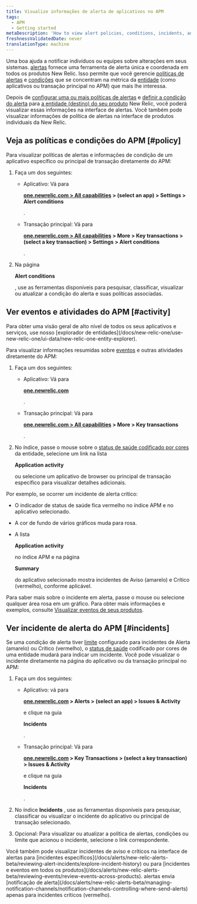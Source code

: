 ```yaml
---
title: Visualize informações de alerta de aplicativos no APM
tags:
  - APM
  - Getting started
metaDescription: 'How to view alert policies, conditions, incidents, and other activity and events directly from APM.'
freshnessValidatedDate: never
translationType: machine
---
```


Uma boa <InlinePopover type="alerts"/>ajuda a notificar indivíduos ou equipes sobre alterações em seus sistemas. [alertas](/docs/alerts/new-relic-alerts-beta/getting-started/new-relic-alerts) fornece uma ferramenta de alerta única e coordenada em todos os produtos New Relic. Isso permite que você gerencie [políticas de alertas](/docs/alerts/new-relic-alerts-beta/getting-started/alerts-glossary#alert-policy) e [condições](/docs/alerts/new-relic-alerts-beta/getting-started/alerts-glossary#alert-condition) que se concentram na métrica da [entidade](/docs/alerts/new-relic-alerts-beta/getting-started/alerts-glossary#alert-entity) (como aplicativos ou transação principal no APM) que mais lhe interessa.

Depois de [configurar uma ou mais políticas de alertas](/docs/alerts/new-relic-alerts-beta/configuring-alert-policies/name-or-rename-alert-policy) e [definir a condição do alerta](/docs/alerts/new-relic-alerts-beta/configuring-alert-policies/define-alert-conditions) para [a entidade (destino) do seu produto](/docs/alerts/new-relic-alerts-beta/configuring-alert-policies/select-product-targets-alert-condition) New Relic, você poderá visualizar essas informações na interface de alertas. Você também pode visualizar informações de política de alertas na interface de produtos individuais da New Relic.

## Veja as políticas e condições do APM [#policy]

Para visualizar políticas de alertas e informações de condição de um aplicativo específico ou principal de transação diretamente do APM:

1. Faça um dos seguintes:

   * Aplicativo: Vá para

     <DoNotTranslate>**[one.newrelic.com > All capabilities](https://one.newrelic.com/all-capabilities) > (select an app) > Settings > Alert conditions**</DoNotTranslate>

     .

   * Transação principal: Vá para

     <DoNotTranslate>**[one.newrelic.com > All capabilities](https://one.newrelic.com/all-capabilities) > More > Key transactions > (select a key transaction) > Settings > Alert conditions**</DoNotTranslate>

     .

2. Na página

   <DoNotTranslate>**Alert conditions**</DoNotTranslate>

   , use as ferramentas disponíveis para pesquisar, classificar, visualizar ou atualizar a condição do alerta e suas políticas associadas.

## Ver eventos e atividades do APM [#activity]

<Callout variant="tip">
  Para obter uma visão geral de alto nível de todos os seus aplicativos e serviços, use nosso [explorador de entidades](/docs/new-relic-one/use-new-relic-one/ui-data/new-relic-one-entity-explorer).
</Callout>

Para visualizar informações resumidas sobre [eventos](/docs/alerts/new-relic-alerts-beta/getting-started/alerts-glossary#event) e outras atividades diretamente do APM:

1. Faça um dos seguintes:

   * Aplicativo: Vá para

     <DoNotTranslate>**[one.newrelic.com](https://one.newrelic.com/all-capabilities)**</DoNotTranslate>

     .

   * Transação principal: Vá para

     <DoNotTranslate>**[one.newrelic.com > All capabilities](https://one.newrelic.com/all-capabilities) > More > Key transactions**</DoNotTranslate>

     .

2. No índice, passe o mouse sobre o [status de saúde codificado por cores](/docs/alerts/new-relic-alerts-beta/getting-started/alerts-glossary#health-status) da entidade, selecione um link na lista

   <DoNotTranslate>**Application activity**</DoNotTranslate>

   ou selecione um aplicativo de browser ou principal de transação específico para visualizar detalhes adicionais.

Por exemplo, se ocorrer um incidente de alerta crítico:

* O indicador de status de saúde fica vermelho no índice APM e no aplicativo selecionado.

* A cor de fundo de vários gráficos muda para rosa.

* A lista

  <DoNotTranslate>**Application activity**</DoNotTranslate>

  no índice APM e na página

  <DoNotTranslate>**Summary**</DoNotTranslate>

  do aplicativo selecionado mostra incidentes de Aviso (amarelo) e Crítico (vermelho), conforme aplicável.

Para saber mais sobre o incidente em alerta, passe o mouse ou selecione qualquer área rosa em um gráfico. Para obter mais informações e exemplos, consulte [Visualizar eventos de seus produtos](/docs/alerts/new-relic-alerts-beta/reviewing-events/view-events-their-products).

## Ver incidente de alerta do APM [#incidents]

Se uma condição de alerta tiver [limite](/docs/alerts/new-relic-alerts-beta/getting-started/alerts-glossary#alert-threshold) configurado para incidentes de Alerta (amarelo) ou Crítico (vermelho), o [status de saúde](/docs/alerts/new-relic-alerts-beta/getting-started/alerts-glossary#health-status) codificado por cores de uma entidade mudará para indicar um incidente. Você pode visualizar o incidente diretamente na página do aplicativo ou da transação principal no APM:

1. Faça um dos seguintes:

   * Aplicativo: vá para

     <DoNotTranslate>**[one.newrelic.com](https://one.newrelic.com/all-capabilities) > Alerts > (select an app) > Issues & Activity**</DoNotTranslate>

     e clique na guia

     <DoNotTranslate>**Incidents**</DoNotTranslate>

     .

   * Transação principal: Vá para

     <DoNotTranslate>**[one.newrelic.com](https://one.newrelic.com/all-capabilities) > Key Transactions > (select a key transaction) > Issues & Activity**</DoNotTranslate>

     e clique na guia

     <DoNotTranslate>**Incidents**</DoNotTranslate>

     .

2. No índice <DoNotTranslate>**Incidents**</DoNotTranslate> , use as ferramentas disponíveis para pesquisar, classificar ou visualizar o incidente do aplicativo ou principal de transação selecionado.

3. Opcional: Para visualizar ou atualizar a política de alertas, condições ou limite que acionou o incidente, selecione o link correspondente.

<Callout variant="tip">
  Você também pode visualizar incidentes de aviso e críticos na interface de alertas para [incidentes específicos](/docs/alerts/new-relic-alerts-beta/reviewing-alert-incidents/explore-incident-history) ou para [incidentes e eventos em todos os produtos](/docs/alerts/new-relic-alerts-beta/reviewing-events/review-events-across-products). alertas envia [notificação de alerta](/docs/alerts/new-relic-alerts-beta/managing-notification-channels/notification-channels-controlling-where-send-alerts) apenas para incidentes críticos (vermelho).
</Callout>